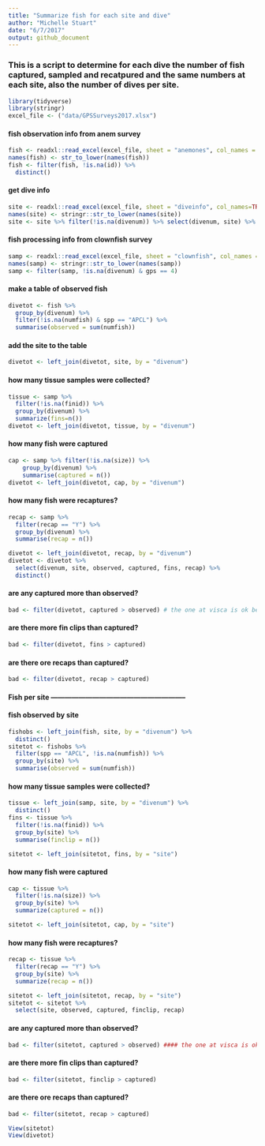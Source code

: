```yaml
---
title: "Summarize fish for each site and dive"
author: "Michelle Stuart"
date: "6/7/2017"
output: github_document
---
```

### This is a script to determine for each dive the number of fish captured, sampled and recatpured and the same numbers at each site, also the number of dives per site.
```r
library(tidyverse)
library(stringr)
excel_file <- ("data/GPSSurveys2017.xlsx")
```

#### fish observation info from anem survey
```r
fish <- readxl::read_excel(excel_file, sheet = "anemones", col_names = TRUE, na = "")
names(fish) <- str_to_lower(names(fish))
fish <- filter(fish, !is.na(id)) %>% 
  distinct()
```

#### get dive info
```r
site <- readxl::read_excel(excel_file, sheet = "diveinfo", col_names=TRUE)
names(site) <- stringr::str_to_lower(names(site))
site <- site %>% filter(!is.na(divenum)) %>% select(divenum, site) %>% distinct()
```


#### fish processing info from clownfish survey
```r
samp <- readxl::read_excel(excel_file, sheet = "clownfish", col_names = TRUE, na = "")   
names(samp) <- stringr::str_to_lower(names(samp))
samp <- filter(samp, !is.na(divenum) & gps == 4)
```


#### make a table of observed fish
```r
divetot <- fish %>%
  group_by(divenum) %>% 
  filter(!is.na(numfish) & spp == "APCL") %>% 
  summarise(observed = sum(numfish))
```


#### add the site to the table
```r
divetot <- left_join(divetot, site, by = "divenum")
```


#### how many tissue samples were collected?  
```r
tissue <- samp %>% 
  filter(!is.na(finid)) %>% 
  group_by(divenum) %>% 
  summarize(fins=n())
divetot <- left_join(divetot, tissue, by = "divenum")
```


#### how many fish were captured
```r
cap <- samp %>% filter(!is.na(size)) %>% 
    group_by(divenum) %>% 
    summarise(captured = n())
divetot <- left_join(divetot, cap, by = "divenum")
```


#### how many fish were recaptures?
```r
recap <- samp %>% 
  filter(recap == "Y") %>% 
  group_by(divenum) %>% 
  summarise(recap = n())

divetot <- left_join(divetot, recap, by = "divenum") 
divetot <- divetot %>% 
  select(divenum, site, observed, captured, fins, recap) %>% 
  distinct()

```

#### are any captured more than observed?
```r
bad <- filter(divetot, captured > observed) # the one at visca is ok because it is ????

```


#### are there more fin clips than captured?
```r
bad <- filter(divetot, fins > captured)
```

#### are there ore recaps than captured?
```r
bad <- filter(divetot, recap > captured)
```


#### Fish per site -----------------------------------------------------------

#### fish observed by site
```r
fishobs <- left_join(fish, site, by = "divenum") %>% 
  distinct()
sitetot <- fishobs %>% 
  filter(spp == "APCL", !is.na(numfish)) %>% 
  group_by(site) %>% 
  summarise(observed = sum(numfish))
```


#### how many tissue samples were collected?  
```r
tissue <- left_join(samp, site, by = "divenum") %>% 
  distinct()
fins <- tissue %>% 
  filter(!is.na(finid)) %>% 
  group_by(site) %>% 
  summarise(finclip = n())

sitetot <- left_join(sitetot, fins, by = "site")
```


#### how many fish were captured
```r
cap <- tissue %>% 
  filter(!is.na(size)) %>% 
  group_by(site) %>% 
  summarize(captured = n())

sitetot <- left_join(sitetot, cap, by = "site")
```


#### how many fish were recaptures?
```r
recap <- tissue %>% 
  filter(recap == "Y") %>% 
  group_by(site) %>% 
  summarize(recap = n())

sitetot <- left_join(sitetot, recap, by = "site") 
sitetot <- sitetot %>% 
  select(site, observed, captured, finclip, recap)
```


#### are any captured more than observed?
```r
bad <- filter(sitetot, captured > observed) #### the one at visca is ok because it is ????
```

#### are there more fin clips than captured?
```r
bad <- filter(sitetot, finclip > captured)
```

#### are there ore recaps than captured?
```r
bad <- filter(sitetot, recap > captured)

View(sitetot)
View(divetot)

```

